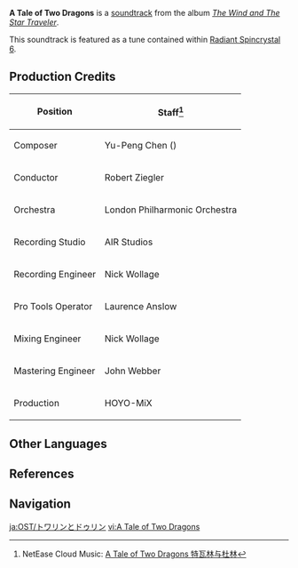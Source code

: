 {{Soundtrack Infobox
|title          =
|image          = The Wind and The Star Traveler.png
|album          = The Wind and The Star Traveler
|disc           =
|number         = 11
|featured       =
|featured2      =
|featured3      =
|featured_disc  =
|featured_disc2 =
|featured_disc3 =
|youtube_id     = J4OWrg-joP4
|spotify_id     = 0nN7UfpNf1qYkZdlAiSj6b
|played_in      = Archon Quest;Prologue
|during         = Animated cutscene in ''[[That Green Fellow]]''
|domain         =
|previous       = The Edge of the Prairie
|next           = Rite of Battle
}}
'''A Tale of Two Dragons''' is a [[soundtrack]] from the album ''[[The Wind and The Star Traveler]]''.

This soundtrack is featured as a tune contained within [[Radiant Spincrystal 6]].

==Production Credits==
{| class="wikitable" style="text-align:left; height:0.5em"
! Position
! Staff<ref>NetEase Cloud Music: [https://music.163.com/#/song?id=1455707355 A Tale of Two Dragons 特瓦林与杜林]</ref>
|-
! Composer
| Yu-Peng Chen ({{zh|陈致逸}})
|-
! Conductor
| Robert Ziegler
|-
! Orchestra
| London Philharmonic Orchestra
|-
! Recording Studio
| AIR Studios
|-
! Recording Engineer
| Nick Wollage
|-
! Pro Tools Operator
| Laurence Anslow
|-
! Mixing Engineer
| Nick Wollage
|-
! Mastering Engineer
| John Webber
|-
! Production
| HOYO-MiX
|}

==Other Languages==
{{Other Languages
|en      = A Tale of Two Dragons
|zhs     = 特瓦林与杜林
|zhs_rm  = Tèwǎlín yǔ Dùlín
|zht     = 特瓦林與杜林
|zht_rm  = Tèwǎlín yǔ Dùlín
|zh_tl   = Dvalin and Durin
|ja      = トワリンとドゥリン
|ja_rm   = Towarin to Durin
|ja_tl   = Davalin and Durin
|ko      = 드발린과 두린
|ko_rm   = Deuballingwa Durin
|ko_tl   = Dvalin and Durin
|es      = A Tale of Two Dragons<ref name="RS">{{Ref/Item|Radiant Spincrystal 6|note=Spanish, French, Russian, Thai, Vietnamese, German, Indonesian, Portuguese, Turkish, Italian}}</ref>
|fr      = A Tale of Two Dragons<ref name="RS" />
|ru      = A Tale of Two Dragons<ref name="RS" />
|th      = A Tale of Two Dragons<ref name="RS" />
|vi      = Dvalin Và Durin<ref name="RS" />
|vi_tl   = Dvalin and Durin
|de      = A Tale of Two Dragons<ref name="RS" />
|id      = A Tale of Two Dragons<ref name="RS" />
|pt      = A Tale of Two Dragons<ref name="RS" />
|tr      = A Tale of Two Dragons<ref name="RS" />
|it      = A Tale of Two Dragons<ref name="RS" />
}}

==References==
{{Reflist}}

==Navigation==
{{Soundtrack Navbox|The Wind and The Star Traveler}}

[[ja:OST/トワリンとドゥリン]]
[[vi:A Tale of Two Dragons]]